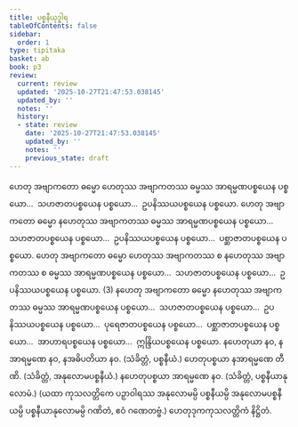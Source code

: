 ```yaml
---
title: ပစ္စနီယုဒ္ဓါရ
tableOfContents: false
sidebar:
  order: 1
type: tipitaka
basket: ab
book: p3
review:
  current: review
  updated: '2025-10-27T21:47:53.038145'
  updated_by: ''
  notes: ''
  history:
  - state: review
    date: '2025-10-27T21:47:53.038145'
    updated_by: ''
    notes: ''
    previous_state: draft
---
```



<ReviewStatus review={frontmatter.review} showDetails={true} />

<HypothesisAnnotation frontmatter={frontmatter} />

<DynamicBreadcrumb />

<Division number="64" book="p3" e="ch" v="39" p="207">

<Paragraph number="107" book="p3">
ဟေတု အဗျာကတော ဓမ္မော ဟေတုဿ အဗျာကတဿ ဓမ္မဿ အာရမ္မဏပစ္စယေန ပစ္စယော…  သဟဇာတပစ္စယေန ပစ္စယော…  ဥပနိဿယပစ္စယေန ပစ္စယော. ဟေတု အဗျာကတော ဓမ္မော နဟေတုဿ အဗျာကတဿ ဓမ္မဿ အာရမ္မဏပစ္စယေန ပစ္စယော…  သဟဇာတပစ္စယေန ပစ္စယော…  ဥပနိဿယပစ္စယေန ပစ္စယော…  ပစ္ဆာဇာတပစ္စယေန ပစ္စယော. ဟေတု အဗျာကတော ဓမ္မော ဟေတုဿ အဗျာကတဿ စ နဟေတုဿ အဗျာကတဿ စ ဓမ္မဿ အာရမ္မဏပစ္စယေန ပစ္စယော…  သဟဇာတပစ္စယေန ပစ္စယော…  ဥပနိဿယပစ္စယေန ပစ္စယော. (3)
</Paragraph>

</Division>
<Division number="65" book="p3" e="ch" v="39" p="207">

<Paragraph number="108" book="p3">
နဟေတု အဗျာကတော ဓမ္မော နဟေတုဿ အဗျာကတဿ ဓမ္မဿ အာရမ္မဏပစ္စယေန ပစ္စယော…  သဟဇာတပစ္စယေန ပစ္စယော…  ဥပနိဿယပစ္စယေန ပစ္စယော…  ပုရေဇာတပစ္စယေန ပစ္စယော…  ပစ္ဆာဇာတပစ္စယေန ပစ္စယော…  အာဟာရပစ္စယေန ပစ္စယော…  ဣန္ဒြိယပစ္စယေန ပစ္စယော.
</Paragraph>

</Division>
<Division number="66" book="p3" e="ch" v="39" p="207">

<Paragraph number="109" book="p3">
နဟေတုယာ နဝ, နအာရမ္မဏေ နဝ, နအဓိပတိယာ နဝ. (သံခိတ္တံ, ပစ္စနီယံ.)
</Paragraph>

<Paragraph number="110" book="p3">
ဟေတုပစ္စယာ နအာရမ္မဏေ တီဏိ. (သံခိတ္တံ, အနုလောမပစ္စနီယံ.)
</Paragraph>

<Paragraph number="111" book="p3">
နဟေတုပစ္စယာ အာရမ္မဏေ နဝ. (သံခိတ္တံ, ပစ္စနီယာနုလောမံ.)
</Paragraph>

<Paragraph number="112" book="p3">
(ယထာ ကုသလတ္တိကေ ပဉှာဝါရဿ အနုလောမမ္ပိ ပစ္စနီယမ္ပိ အနုလောမပစ္စနီယမ္ပိ ပစ္စနီယာနုလောမမ္ပိ ဂဏိတံ, ဧဝံ ဂဏေတဗ္ဗံ.)

</Paragraph>
</Division>

<Paragraph number="113" type="center" book="p3">
ဟေတုဒုကကုသလတ္တိကံ နိဋ္ဌိတံ.
</Paragraph>